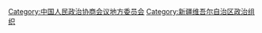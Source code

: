 [[Category:中国人民政治协商会议地方委员会|Category:中国人民政治协商会议地方委员会]]
[[Category:新疆维吾尔自治区政治组织|Category:新疆维吾尔自治区政治组织]]